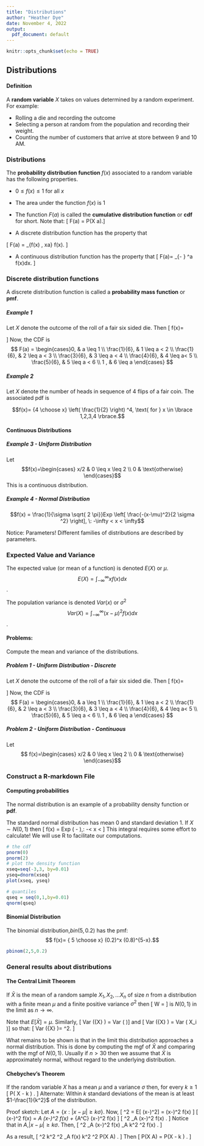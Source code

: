 ---
title: "Distributions"
author: "Heather Dye"
date: November 4, 2022
output:
  pdf_document: default
---

```{r setup, include=FALSE}
knitr::opts_chunk$set(echo = TRUE)
```


## Distributions


#### Definition

A **random variable** $X$ takes on values determined by a random experiment. 
For example:

* Rolling a die and recording the outcome
* Selecting a person at random from the population and recording their weight.
* Counting the number of customers that arrive at store between 9 and 10 AM.

### Distributions

The **probability distribution function** $f(x)$ associated to a random variable has the following properties.

* $0 \leq f(x) \leq 1$ for all $x$


* The area under the function $f(x)$ is 1

* The function $F(a)$ is called the **cumulative distribution function** or **cdf** for short.
Note that:
\[ F(a) = P(X \leq a).\]

* A discrete distribution function has the property that


\[ F(a) = \sum_{f(x) \neq 0, x\leq a} f(x). \]



* A continuous distribution function has the property 
that 
\[ F(a)= \int_{- \infty} ^a f(x)dx. \]







### Discrete distribution functions

A discrete distribution function is called a **probability mass function** or **pmf**. 





##### Example 1

Let $X$ denote the outcome of the roll of a fair six sided die. 
Then
\[ f(x)= \begin{cases} \frac{1}{6}, & x=1,2,3,4,5,6 \\ 0, & \text{ otherwise} \end{cases} \]
Now, the CDF is
$$ F(a) = \begin{cases}0, & a \leq 1 \\
\frac{1}{6}, & 1 \leq a < 2 \\
\frac{1}{6}, & 2 \leq a < 3 \\
\frac{3}{6}, & 3 \leq a < 4 \\
\frac{4}{6}, & 4 \leq a< 5 \\
\frac{5}{6}, & 5 \leq a < 6 \\
1 , & 6 \leq a \end{cases} $$

##### Example 2

Let $X$ denote 
the number of heads in sequence of 4 flips of a fair coin.
The associated pdf is 

$$f(x)= {4 \choose x} \left( \frac{1}{2} \right) ^4, \text{ for }  x \in \lbrace 1,2,3,4 \rbrace.$$

#### Continuous Distributions

##### Example 3 - Uniform Distribution
Let 
$$f(x)=\begin{cases} x/2 & 0 \leq x \leq 2 \\ 0 & \text{otherwise} \end{cases}$$
This is a continuous distribution.

##### Example 4 - Normal Distribution
$$f(x) = \frac{1}{\sigma \sqrt{ 2 \pi}}Exp \left[ \frac{-(x-\mu)^2}{2 \sigma ^2} \right], \: -\infty < x < \infty$$


Notice: Parameters! Different families of distributions are described by parameters.


### Expected Value and Variance

The expected value (or mean of a function) is denoted $E(X)$ or $\mu$. 
$$E(X) = \int_{-\infty} ^{\infty} xf(x)dx $$.

The population variance is denoted $Var(x)$ or $\sigma^2$
$$ Var(X)= \int_{-\infty} ^{\infty} (x- \mu)^2f(x)dx $$.


#### Problems:

Compute the mean and variance of the distributions.


##### Problem 1 - Uniform Distribution - Discrete

Let $X$ denote the outcome of the roll of a fair six sided die. 
Then
\[ f(x)= \begin{cases} \frac{1}{6} \: x=1,2,3,4,5,6 \\ 0 \: \text{ otherwise} \end{cases} \]
Now, the CDF is
$$ F(a) = \begin{cases}0, & a \leq 1 \\
\frac{1}{6}, & 1 \leq a < 2 \\
\frac{1}{6}, & 2 \leq a < 3 \\
\frac{3}{6}, & 3 \leq a < 4 \\
\frac{4}{6}, & 4 \leq a< 5 \\
\frac{5}{6}, & 5 \leq a < 6 \\
1 , & 6 \leq a \end{cases} $$

##### Problem 2 - Uniform Distribution - Continuous
Let 
$$ f(x)=\begin{cases} x/2 & 0 \leq x \leq 2 \\ 0 & \text{otherwise} \end{cases}$$



### Construct a R-markdown File 




#### Computing probabilities

The normal distribution is an example of a probability density function or **pdf**. 

The standard normal distribution has mean $0$ and standard deviation $1$. 
If $X \sim N(0,1)$ then
\[ f(x) = \frac{1}{\sqrt{2 \pi}} Exp \left( - \frac{x^2}{2} \right),\:  -\infty < x < \infty \]
This integral requires some effort to calculate!
We will use R to facilitate our computations.


```{r}
# the cdf
pnorm(0)
pnorm(2)
# plot the density function
xseq=seq(-3,3, by=0.01)
yseq=dnorm(xseq)
plot(xseq, yseq)

# quantiles
qseq = seq(0,1,by=0.01)
qnorm(qseq)

```


#### Binomial Distribution
The binomial distribution,$bin(5,0.2)$ has the pmf:
$$ f(x)= { 5 \choose x} (0.2)^x (0.8)^{5-x}.$$

```{r}

pbinom(2,5,0.2)

```


### General results about distributions

#### The Central Limit Theorem

If $\bar{X}$ is the mean of a random sample $X_1, X_2, \ldots X_n$ of size $n$ from a distribution with a finite mean $\mu$ and a finite positive variance $\sigma^2$ then
\[  W = \frac{\bar{X} -\mu}{\sigma / \sqrt{n} } \]
is $N(0,1)$ in the limit as $n \rightarrow \infty$. 

Note that $E[ \bar{X}] = \mu$. Similarly, 
\[ Var \left(\bar{X} \right) = Var \left( \frac{\sum X_i}{n} \right)\]
and
\[ Var \left(\bar{X} \right)  = \frac{1}{n^2}Var \left( \sum X_i \right)\]
so that:
\[ Var \left(\bar{X} \right)= \frac{1}{n^2} \sigma^2. \]

What remains to be shown is that in the limit this distribution approaches a normal distribution. This is done by computing the mgf of $\bar{X}$ and comparing with the mgf of $N(0,1)$. Usually if $n>30$ then we assume that $\bar{X}$ is approximately normal, without regard to the underlying distribution.


#### Chebychev's Theorem

If the random variable $X$ has a mean $\mu$ and a variance $\sigma$ then, for every $k\geq 1$
\[ P( \vert X - \mu \vert \geq k \sigma ) \leq \frac{1}{k^2}. \]
Alternate: Within $k$ standard deviations of the mean is at least $1-\frac{1}{k^2}$ of the distribution. 

Proof sketch: 
Let $A= \lbrace x : \vert x-\mu \vert \geq k \sigma \rbrace$. 
Now, 
\[ \sigma^2 = E[ (x-\mu)^2] = \sum (x-\mu)^2 f(x) \]
\[  \sum (x-\mu)^2 f(x) = \sum_A (x-\mu)^2 f(x) +  \sum_{A^C} (x-\mu)^2 f(x) \]
\[  \sigma^2 \geq \sum_A (x-\mu)^2 f(x)  . \]
Notice that in $A$,$\vert x-\mu \vert \geq k \sigma$.
Then, 
\[  \sigma^2 \geq \sum_A (x-\mu)^2 f(x) \geq \sum_A k^2 \sigma^2 f(x) . \]

As a result,
\[  \sigma^2 \geq k^2 \sigma^2  \sum_A f(x) \geq k^2 \sigma^2 P(X \in A) . \]
Then
\[  \frac{1}{k^2} \geq P(X \in A) = P(\vert X - \mu \vert \geq k \sigma ) . \]
